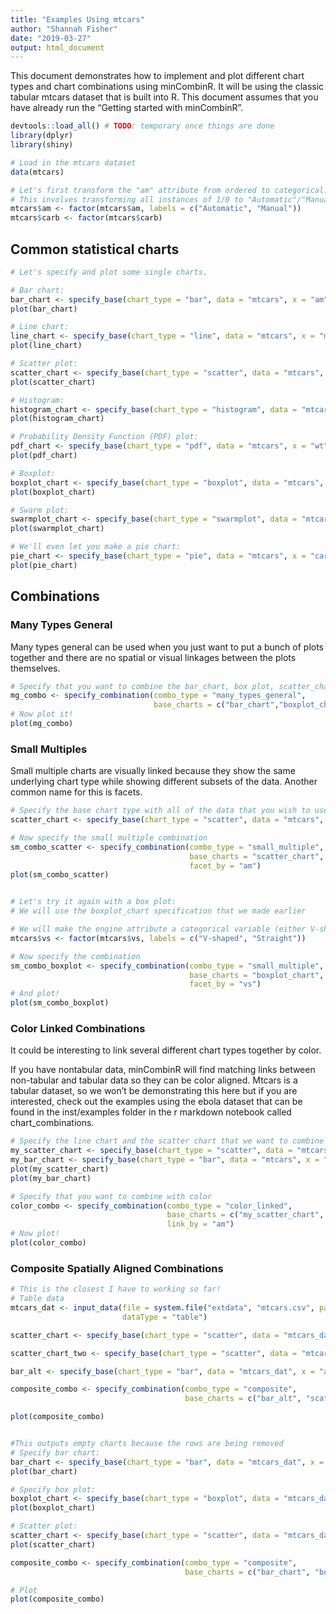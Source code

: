 ```yaml
---
title: "Examples Using mtcars"
author: "Shannah Fisher"
date: "2019-03-27"
output: html_document
---
```


This document demonstrates how to implement and plot different chart types and chart combinations using minCombinR. It will be using the classic tabular mtcars dataset that is built into R. This document assumes that you have already run the "Getting started with minCombinR".


```r

devtools::load_all() # TODO: temporary once things are done
library(dplyr)
library(shiny)

# Load in the mtcars dataset
data(mtcars)

# Let's first transform the "am" attribute from ordered to categorical:
# This involves transforming all instances of 1/0 to "Automatic"/"Manual": 
mtcars$am <- factor(mtcars$am, labels = c("Automatic", "Manual"))
mtcars$carb <- factor(mtcars$carb)

```

## Common statistical charts

```r

# Let's specify and plot some single charts.

# Bar chart:
bar_chart <- specify_base(chart_type = "bar", data = "mtcars", x = "am")
plot(bar_chart)

# Line chart:
line_chart <- specify_base(chart_type = "line", data = "mtcars", x = "mpg", y = "hp")
plot(line_chart)

# Scatter plot:
scatter_chart <- specify_base(chart_type = "scatter", data = "mtcars", x = "mpg", y = "hp")
plot(scatter_chart)

# Histogram:
histogram_chart <- specify_base(chart_type = "histogram", data = "mtcars", x = "mpg")
plot(histogram_chart)

# Probability Density Function (PDF) plot:
pdf_chart <- specify_base(chart_type = "pdf", data = "mtcars", x = "wt")
plot(pdf_chart)

# Boxplot:
boxplot_chart <- specify_base(chart_type = "boxplot", data = "mtcars", x = "am", y = "hp")
plot(boxplot_chart)

# Swarm plot:
swarmplot_chart <- specify_base(chart_type = "swarmplot", data = "mtcars", x = "am", y = "mpg")
plot(swarmplot_chart)

# We'll even let you make a pie chart:
pie_chart <- specify_base(chart_type = "pie", data = "mtcars", x = "carb")
plot(pie_chart)

```

## Combinations

### Many Types General
Many types general can be used when you just want to put a bunch of plots together and there are no spatial or visual linkages between the plots themselves.

```r

# Specify that you want to combine the bar_chart, box plot, scatter_chart and swarmplot_chart
mg_combo <- specify_combination(combo_type = "many_types_general", 
                                base_charts = c("bar_chart","boxplot_chart","scatter_chart", "swarmplot_chart"))
# Now plot it!
plot(mg_combo)
```

### Small Multiples
Small multiple charts are visually linked because they show the same underlying chart type while showing different subsets of the data. Another common name for this is facets.


```r
# Specify the base chart type with all of the data that you wish to use:
scatter_chart <- specify_base(chart_type = "scatter", data = "mtcars", x = "mpg", y = "hp")

# Now specify the small multiple combination
sm_combo_scatter <- specify_combination(combo_type = "small_multiple", 
                                        base_charts = "scatter_chart", 
                                        facet_by = "am")
plot(sm_combo_scatter)


# Let's try it again with a box plot:
# We will use the boxplot_chart specification that we made earlier

# We will make the engine attribute a categorical variable (either V-shaped or Straight) so we can facet using this variable.
mtcars$vs <- factor(mtcars$vs, labels = c("V-shaped", "Straight"))

# Now specify the combination
sm_combo_boxplot <- specify_combination(combo_type = "small_multiple", 
                                        base_charts = "boxplot_chart",
                                        facet_by = "vs")
# And plot!
plot(sm_combo_boxplot)

```
### Color Linked Combinations

It could be interesting to link several different chart types together by color.  

If you have nontabular data, minCombinR will find matching links between non-tabular and tabular data so they can be color aligned. Mtcars is a tabular dataset, so we won't be demonstrating this here but if you are interested, check out the examples using the ebola dataset that can be found in the inst/examples folder in the r markdown notebook called chart_combinations. 

```r
# Specify the line chart and the scatter chart that we want to combine
my_scatter_chart <- specify_base(chart_type = "scatter", data = "mtcars", x = "hp", y = "mpg")
my_bar_chart <- specify_base(chart_type = "bar", data = "mtcars", x = "carb")
plot(my_scatter_chart)
plot(my_bar_chart)

# Specify that you want to combine with color
color_combo <- specify_combination(combo_type = "color_linked", 
                                   base_charts = c("my_scatter_chart", "my_bar_chart"),
                                   link_by = "am")
# Now plot!
plot(color_combo)
```

### Composite Spatially Aligned Combinations

```r

# This is the closest I have to working so far!
# Table data
mtcars_dat <- input_data(file = system.file("extdata", "mtcars.csv", package = "mincombinr"), 
                         dataType = "table")

scatter_chart <- specify_base(chart_type = "scatter", data = "mtcars_dat", x = "wt", y = "am")

scatter_chart_two <- specify_base(chart_type = "scatter", data = "mtcars_dat", x = "wt", y = "am")

bar_alt <- specify_base(chart_type = "bar", data = "mtcars_dat", x = "am", y = "wt", rm_x_label=TRUE)

composite_combo <- specify_combination(combo_type = "composite",
                                       base_charts = c("bar_alt", "scatter_chart", "scatter_chart_two"))

plot(composite_combo)


#This outputs empty charts because the rows are being removed
# Specify bar chart:
bar_chart <- specify_base(chart_type = "bar", data = "mtcars_dat", x = "am", y = "mpg")
plot(bar_chart)

# Specify box plot:
boxplot_chart <- specify_base(chart_type = "boxplot", data = "mtcars_dat", x = "am", y = "mpg")
plot(boxplot_chart)

# Scatter plot:
scatter_chart <- specify_base(chart_type = "scatter", data = "mtcars_dat", x = "hp", y = "mpg")
plot(scatter_chart)

composite_combo <- specify_combination(combo_type = "composite",
                                       base_charts = c("bar_chart", "boxplot_chart", "scatter_chart"))

# Plot
plot(composite_combo)

```
